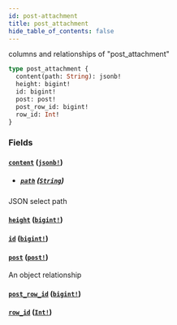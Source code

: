 ```yaml
---
id: post-attachment
title: post_attachment
hide_table_of_contents: false
---
```


columns and relationships of "post_attachment"

```graphql
type post_attachment {
  content(path: String): jsonb!
  height: bigint!
  id: bigint!
  post: post!
  post_row_id: bigint!
  row_id: Int!
}
```

### Fields

#### [`content`](#) ([`jsonb!`](/07-graphql/scalars/jsonb))

- ##### [`path`](#) ([`String`](/07-graphql/scalars/string))

JSON select path

#### [`height`](#) ([`bigint!`](/07-graphql/scalars/bigint))

#### [`id`](#) ([`bigint!`](/07-graphql/scalars/bigint))

#### [`post`](#) ([`post!`](/07-graphql/objects/post))

An object relationship

#### [`post_row_id`](#) ([`bigint!`](/07-graphql/scalars/bigint))

#### [`row_id`](#) ([`Int!`](/07-graphql/scalars/int))
